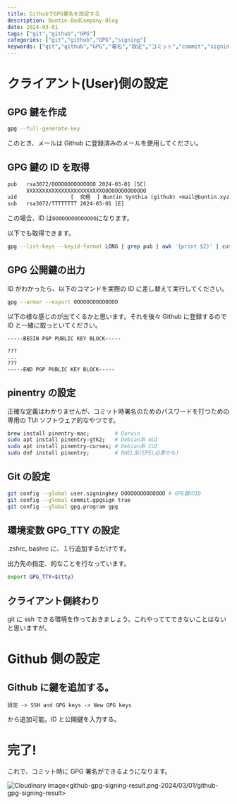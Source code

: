 ```yaml
---
title: GithubでGPG署名を設定する
description: Buntin-BadCompany-Blog
date: 2024-03-01
tags: ["git","github","GPG"]
categories: ["git","github","GPG","signing"]
keywords: ["git","github","GPG","署名","設定","コミット","commit","signing","verified"]
---
```


# クライアント(User)側の設定

## GPG 鍵を作成

```bash
gpg --full-generate-key
```

このとき、メールは Github に登録済みのメールを使用してください。

## GPG 鍵の ID を取得

```txt
pub   rsa3072/OOOOOOOOOOOOOO 2024-03-01 [SC]
      XXXXXXXXXXXXXXXXXXXXXXXXOOOOOOOOOOOOOO
uid                 [  究極  ] Buntin Synthia (github) <mail@buntin.xyz>
sub   rsa3072/TTTTTTTT 2024-03-01 [E]
```

この場合、ID は`OOOOOOOOOOOOOO`になります。

以下でも取得できます。

```bash
gpg --list-keys --keyid-format LONG | grep pub | awk '{print $2}' | cut -d'/' -f2;
```

## GPG 公開鍵の出力

ID がわかったら、以下のコマンドを実際の ID に差し替えて実行してください。

```bash
gpg --armor --export OOOOOOOOOOOOOO
```

以下の様な感じのが出てくるかと思います。それを後々 Github に登録するので ID と一緒に取っといてください。

```
-----BEGIN PGP PUBLIC KEY BLOCK-----

???
...
???
-----END PGP PUBLIC KEY BLOCK-----
```

## pinentry の設定

正確な定義はわかりませんが、コミット時署名のためのパスワードを打つための専用の TUI ソフトウェア的なやつです。

```bash
brew install pinentry-mac;        # Darwin
sudo apt install pinentry-gtk2;   # Debian系 GUI
sudo apt install pinentry-curses; # Debian系 CUI
sudo dnf install pinentry;        # RHEL系(EPEL必要かも)
```

## Git の設定

```bash
git config --global user.signingkey OOOOOOOOOOOOOO # GPG鍵のID
git config --global commit.gpgsign true
git config --global gpg.program gpg
```

## 環境変数 GPG_TTY の設定

.zshrc,.bashrc に、１行追加するだけです。

出力先の指定、的なことを行なっています。

```bash
export GPG_TTY=$(tty)
```

## クライアント側終わり

git に ssh できる環境を作っておきましょう。これやっててできないことはないと思いますが。

# Github 側の設定

## Github に鍵を追加する。

`設定 -> SSH and GPG keys -> New GPG keys`

から追加可能。ID と公開鍵を入力する。

# 完了!

これで、コミット時に GPG 署名ができるようになります。

<img src="https://res.cloudinary.com/xlog/image/upload/v1/2024/03/01/github-gpg-signing-result?_a=BAMHUyJt0" alt="Cloudinary image<github-gpg-signing-result.png-2024/03/01/github-gpg-signing-result>" />
